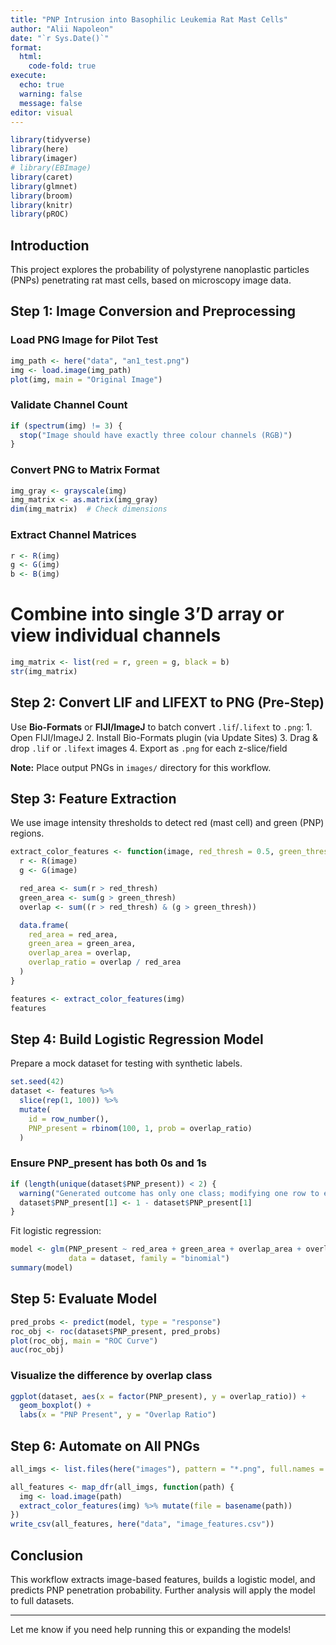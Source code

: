 ```yaml
---
title: "PNP Intrusion into Basophilic Leukemia Rat Mast Cells"
author: "Alii Napoleon"
date: "`r Sys.Date()`"
format:
  html:
    code-fold: true
execute:
  echo: true
  warning: false
  message: false
editor: visual
---
```


```r
library(tidyverse)
library(here)
library(imager)
# library(EBImage)
library(caret)
library(glmnet)
library(broom)
library(knitr)
library(pROC)
```

## Introduction

This project explores the probability of polystyrene nanoplastic particles (PNPs) penetrating rat mast cells, based on microscopy image data.

## Step 1: Image Conversion and Preprocessing

### Load PNG Image for Pilot Test

```r
img_path <- here("data", "an1_test.png")
img <- load.image(img_path)
plot(img, main = "Original Image")
```

### Validate Channel Count

```r
if (spectrum(img) != 3) {
  stop("Image should have exactly three colour channels (RGB)")
}

```

### Convert PNG to Matrix Format

```r
img_gray <- grayscale(img)
img_matrix <- as.matrix(img_gray)
dim(img_matrix)  # Check dimensions
```

### Extract Channel Matrices

```r
r <- R(img)
g <- G(img)
b <- B(img)
```

# Combine into single 3'D array or view individual channels

```r
img_matrix <- list(red = r, green = g, black = b)
str(img_matrix)
```

## Step 2: Convert LIF and LIFEXT to PNG (Pre-Step)

Use **Bio-Formats** or **FIJI/ImageJ** to batch convert `.lif`/`.lifext` to `.png`: 1. Open FIJI/ImageJ 2. Install Bio-Formats plugin (via Update Sites) 3. Drag & drop `.lif` or `.lifext` images 4. Export as `.png` for each z-slice/field

**Note:** Place output PNGs in `images/` directory for this workflow.

## Step 3: Feature Extraction

We use image intensity thresholds to detect red (mast cell) and green (PNP) regions.

```r
extract_color_features <- function(image, red_thresh = 0.5, green_thresh = 0.5) {
  r <- R(image)
  g <- G(image)

  red_area <- sum(r > red_thresh)
  green_area <- sum(g > green_thresh)
  overlap <- sum((r > red_thresh) & (g > green_thresh))

  data.frame(
    red_area = red_area,
    green_area = green_area,
    overlap_area = overlap,
    overlap_ratio = overlap / red_area
  )
}

features <- extract_color_features(img)
features
```

## Step 4: Build Logistic Regression Model

Prepare a mock dataset for testing with synthetic labels.

```r
set.seed(42)
dataset <- features %>%
  slice(rep(1, 100)) %>%
  mutate(
    id = row_number(),
    PNP_present = rbinom(100, 1, prob = overlap_ratio)
  )
```

### Ensure PNP_present has both 0s and 1s

```r
if (length(unique(dataset$PNP_present)) < 2) {
  warning("Generated outcome has only one class; modifying one row to ensure two levels.")
  dataset$PNP_present[1] <- 1 - dataset$PNP_present[1]
}
```

Fit logistic regression:

```r
model <- glm(PNP_present ~ red_area + green_area + overlap_area + overlap_ratio,
             data = dataset, family = "binomial")
summary(model)
```

## Step 5: Evaluate Model

```r
pred_probs <- predict(model, type = "response")
roc_obj <- roc(dataset$PNP_present, pred_probs)
plot(roc_obj, main = "ROC Curve")
auc(roc_obj)
```

### Visualize the difference by overlap class

```r
ggplot(dataset, aes(x = factor(PNP_present), y = overlap_ratio)) +
  geom_boxplot() +
  labs(x = "PNP Present", y = "Overlap Ratio")

```

## Step 6: Automate on All PNGs

```r
all_imgs <- list.files(here("images"), pattern = "*.png", full.names = TRUE)

all_features <- map_dfr(all_imgs, function(path) {
  img <- load.image(path)
  extract_color_features(img) %>% mutate(file = basename(path))
})
write_csv(all_features, here("data", "image_features.csv"))
```

## Conclusion

This workflow extracts image-based features, builds a logistic model, and predicts PNP penetration probability. Further analysis will apply the model to full datasets.

------------------------------------------------------------------------

Let me know if you need help running this or expanding the models!
